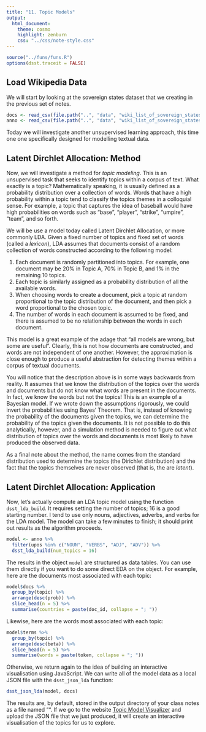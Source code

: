```yaml
---
title: "11. Topic Models"
output:
  html_document:
    theme: cosmo
    highlight: zenburn
    css: "../css/note-style.css"
---
```


```r
source("../funs/funs.R")
options(dsst.traceit = FALSE)
```

## Load Wikipedia Data

We will start by looking at the sovereign states dataset that we
creating in the previous set of notes.

```r
docs <- read_csv(file.path("..", "data", "wiki_list_of_sovereign_states.csv"))
anno <- read_csv(file.path("..", "data", "wiki_list_of_sovereign_states_anno.csv.gz"))
```

Today we will investigate another unsupervised learning approach, this time one
one specifically designed for modelling textual data.

## Latent Dirchlet Allocation: Method

Now, we will investigate a method for *topic modeling*. This is an
unsupervised task that seeks to identify topics within a corpus of text. What
exactly is a topic? Mathematically speaking, it is usually defined as a
probability distribution over a collection of words. Words that have a high
probability within a topic tend to classify the topics themes in a colloquial
sense. For example, a topic that captures the idea of baseball would have high
probabilities on words such as "base", "player", "strike", "umpire", "team",
and so forth.

We will be use a model today called Latent Dirchlet Allocation, or more commonly
LDA. Given a fixed number of topics and fixed set of words (called a *lexicon*),
LDA assumes that documents consist of a random collection of words
constructed according to the following model:

1. Each document is randomly partitioned into topics. For example, one document
may be 20% in Topic A, 70% in Topic B, and 1% in the remaining 10 topics.
2. Each topic is similarly assigned as a probability distribution of all the
available words.
3. When choosing words to create a document, pick a topic at random
proportional to the topic distribution of the document, and then pick a word
proportional to the chosen topic.
4. The number of words in each document is assumed to be fixed, and there is
assumed to be no relationship between the words in each document.

This model is a great example of the adage that "all models are wrong, but
some are useful". Clearly, this is not how documents are constructed, and
words are not independent of one another. However, the approximation is close
enough to produce a useful abstraction for detecting themes within a corpus of
textual documents.

You will notice that the description above is in some ways backwards from
reality. It assumes that we know the distribution of the topics over the words
and documents but do not know what words are present in the documents. In fact,
we know the words but not the topics! This is an example of a Bayesian model.
If we wrote down the assumptions rigorously, we could invert the probabilities
using Bayes' Theorem. That is, instead of knowing the probability of the
documents given the topics, we can determine the probability of the topics given
the documents. It is not possible to do this analytically, however, and a
simulation method is needed to figure out what distribution of topics over the
words and documents is most likely to have produced the observed data.

As a final note about the method, the name comes from the standard distribution
used to determine the topics (the Dirichlet distribution) and the fact that the
topics themselves are never observed (that is, the are *latent*).

## Latent Dirchlet Allocation: Application

Now, let's actually compute an LDA topic model using the function
`dsst_lda_build`. It requires setting the number of topics; 16 is a good
starting number. I tend to use only nouns, adjectives, adverbs, and verbs for
the LDA model. The model can take a few minutes to finish; it should print
out results as the algorithm proceeds.

```r
model <- anno %>%
  filter(upos %in% c("NOUN", "VERBS", "ADJ", "ADV")) %>%
  dsst_lda_build(num_topics = 16)
```

The results in the object `model` are structured as data tables. You can use
them directly if you want to do some direct EDA on the object. For example,
here are the documents most associated with each topic:

```r
model$docs %>%
  group_by(topic) %>%
  arrange(desc(prob)) %>%
  slice_head(n = 5) %>%
  summarise(countries = paste(doc_id, collapse = "; "))
```

Likewise, here are the words most associated with each topic:

```r
model$terms %>%
  group_by(topic) %>%
  arrange(desc(beta)) %>%
  slice_head(n = 5) %>%
  summarise(words = paste(token, collapse = "; "))
```

Otherwise, we return again to the idea of building an interactive visualisation
using JavaScript. We can write all of the model data as a local JSON file with
the `dsst_json_lda` function:

```r
dsst_json_lda(model, docs)
```

The results are, by default, stored in the output directory of your class
notes as a file named "". If we go to the website
[Topic Model Visualizer](https://statsmaths.github.io/topic-explo/build/)
and upload the JSON file that we just produced, it will create an interactive
visualisation of the topics for us to explore.
